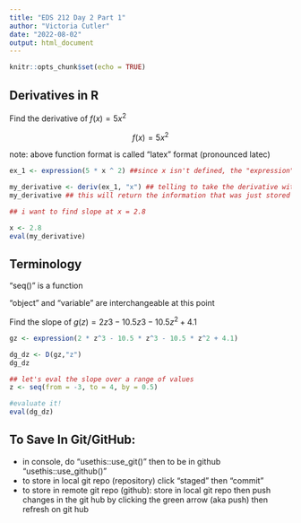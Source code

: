 ```yaml
---
title: "EDS 212 Day 2 Part 1"
author: "Victoria Cutler"
date: "2022-08-02"
output: html_document
---
```


```r
knitr::opts_chunk$set(echo = TRUE)
```

## Derivatives in R

Find the derivative of $f(x) = 5x^2$

$$
f(x) = 5x^2
$$

note: above function format is called "latex" format (pronounced latec)

```r
ex_1 <- expression(5 * x ^ 2) ##since x isn't defined, the "expression" is needed for r to understand that this is a mathematical expression with undefined variables

my_derivative <- deriv(ex_1, "x") ## telling to take the derivative with respect to x, important for partial derivatives. can type "?deriv" in the console to see what this function does in the help section, sometime helpful sometimes not. D() does the same thing here
my_derivative ## this will return the information that was just stored in this object

## i want to find slope at x = 2.8

x <- 2.8
eval(my_derivative)
```

## Terminology

"seq()" is a function

"object" and "variable" are interchangeable at this point

Find the slope of $g(z) = 2z3-10.5z3-10.5z^2+4.1$

```r
gz <- expression(2 * z^3 - 10.5 * z^3 - 10.5 * z^2 + 4.1)

dg_dz <- D(gz,"z")
dg_dz

## let's eval the slope over a range of values
z <- seq(from = -3, to = 4, by = 0.5)

#evaluate it!
eval(dg_dz)
```

## To Save In Git/GitHub:

-   in console, do "usethis::use_git()" then to be in github "usethis::use_github()"
-   to store in local git repo (repository) click "staged" then "commit"
-   to store in remote git repo (github): store in local git repo then push changes in the git hub by clicking the green arrow (aka push) then refresh on git hub
